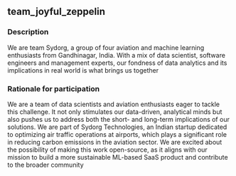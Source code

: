 ## team_joyful_zeppelin

### Description
We are team Sydorg, a group of four aviation and machine learning enthusiasts from Gandhinagar, India. With a mix of data scientist, software engineers and management experts, our fondness of data analytics and its implications in real world is what brings us together

### Rationale for participation
We are a team of data scientists and aviation enthusiasts eager to tackle this challenge. It not only stimulates our data-driven, analytical minds but also pushes us to address both the short- and long-term implications of our solutions. We are part of Sydorg Technologies, an Indian startup dedicated to optimizing air traffic operations at airports, which plays a significant role in reducing carbon emissions in the aviation sector. We are excited about the possibility of making this work open-source, as it aligns with our mission to build a more sustainable ML-based SaaS product and contribute to the broader community

